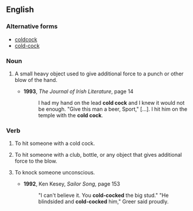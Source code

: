 ==English==

===Alternative forms===
* [[coldcock]]
* [[cold-cock]]

===Noun===
{{en-noun}}

# {{context|slang|lang=en}} A small heavy object used to give additional force to a punch or other blow of the hand.
#* '''1993''', ''The Journal of Irish Literature'', page 14
#*: I had my hand on the lead '''cold cock''' and I knew it would not be enough. "Give this man a beer, Sport," […]. I hit him on the temple with the '''cold cock'''.

===Verb===
{{en-verb}}

# {{context|slang|lang=en}} To hit someone with a cold cock.
# {{context|slang|lang=en}} To hit someone with a club, bottle, or any object that gives additional force to the blow.
# {{context|slang|lang=en}} To knock someone unconscious.
#* '''1992''', Ken Kesey, ''Sailor Song'', page 153
#*: "I can't believe it. You '''cold-cocked''' the big stud." "He blindsided and '''cold-cocked''' him," Greer said proudly.